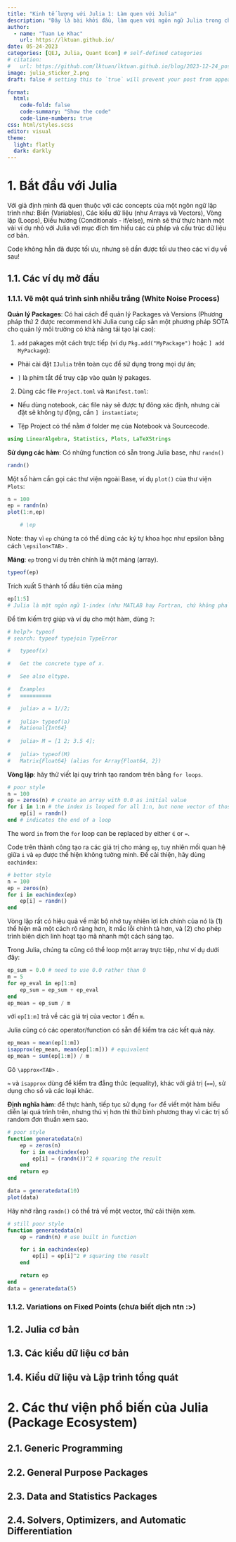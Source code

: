 ```yaml
---
title: "Kinh tế lượng với Julia 1: Làm quen với Julia"
description: "Đây là bài khởi đầu, làm quen với ngôn ngữ Julia trong chuỗi series các mô hình Kinh tế lượng - [nguồn](https://julia.quantecon.org/)"
author:
  - name: "Tuan Le Khac"
    url: https://lktuan.github.io/
date: 05-24-2023
categories: [QEJ, Julia, Quant Econ] # self-defined categories
# citation: 
#   url: https://github.com/lktuan/lktuan.github.io/blog/2023-12-24_post/
image: julia_sticker_2.png
draft: false # setting this to `true` will prevent your post from appearing on your listing page until you're ready!

format: 
  html: 
    code-fold: false
    code-summary: "Show the code"
    code-line-numbers: true
css: html/styles.scss
editor: visual
theme:
  light: flatly
  dark: darkly
---
```


# 1. Bắt đầu với Julia

Với giả định mình đã quen thuộc với các concepts của một ngôn ngữ lập trình như: Biến (Variables), Các kiểu dữ liệu (như Arrays và Vectors), Vòng lặp (Loops), Điều hướng (Conditionals - if/else), mình sẽ thử thực hành một vài ví dụ nhỏ với Julia với mục đích tìm hiểu các cú pháp và cấu trúc dữ liệu cơ bản.

Code không hẳn đã được tối ưu, nhưng sẽ dần được tối ưu theo các ví dụ về sau!

## 1.1. Các ví dụ mở đầu

### 1.1.1. Vẽ một quá trình sinh nhiễu trắng (White Noise Process)

**Quản lý Packages**: Có hai cách để quản lý Packages và Versions (Phương pháp thứ 2 được recommend khi Julia cung cấp sẵn một phương pháp SOTA cho quản lý môi trường có khả năng tái tạo lại cao):

1.  `add` pakages một cách trực tiếp (ví dụ `Pkg.add("MyPackage")` hoặc `] add MyPackage`):

-   Phải cài đặt `IJulia` trên toàn cục để sử dụng trong mọi dự án;

-   `]` là phím tắt để truy cập vào quản lý pakages.

2.  Dùng các file `Project.toml` và `Manifest.toml`:

-   Nếu dùng notebook, các file này sẽ được tự đông xác định, nhưng cài đặt sẽ không tự động, cần `] instantiate`;

-   Tệp Project có thể nằm ở folder mẹ của Notebook và Sourcecode.

```julia
using LinearAlgebra, Statistics, Plots, LaTeXStrings
```

**Sử dụng các hàm**: Có những function có sẵn trong Julia base, như `randn()`

```julia
randn()
```

Một số hàm cần gọi các thư viện ngoài Base, ví dụ `plot()` của thư viện `Plots`:

```julia
n = 100
ep = randn(n)
plot(1:n,ep)

    # \ep
```

Note: thay vì `ep` chúng ta có thể dùng các ký tự khoa học như epsilon bằng cách `\epsilon<TAB>` .

**Mảng**: `ep` trong ví dụ trên chính là một mảng (array).

```julia
typeof(ep)
```

Trích xuất 5 thành tố đầu tiên của mảng

```julia
ep[1:5]
# Julia là một ngôn ngữ 1-index (như MATLAB hay Fortran, chứ không phải 0 như Python hay C)
```

Để tìm kiếm trợ giúp và ví dụ cho một hàm, dùng `?`:

```julia
# help?> typeof
# search: typeof typejoin TypeError

#   typeof(x)

#   Get the concrete type of x.

#   See also eltype.

#   Examples
#   ≡≡≡≡≡≡≡≡≡≡

#   julia> a = 1//2;
  
#   julia> typeof(a)
#   Rational{Int64}
  
#   julia> M = [1 2; 3.5 4];
  
#   julia> typeof(M)
#   Matrix{Float64} (alias for Array{Float64, 2})
```

**Vòng lặp**: hãy thử viết lại quy trình tạo random trên bằng `for loops`.

```julia
# poor style
n = 100 
ep = zeros(n) # create an array with 0.0 as initial value
for i in 1:n # the index is looped for all 1:n, but none vector of those indices is created.
    ep[i] = randn()
end # indicates the end of a loop
```

The word `in` from the `for` loop can be replaced by either `∈` or `=`.

Code trên thành công tạo ra các giá trị cho mảng `ep`, tuy nhiên mối quan hệ giữa `i` và `ep` được thể hiện không tường minh. Để cải thiện, hãy dùng `eachindex`:

```julia
# better style
n = 100
ep = zeros(n)
for i in eachindex(ep)
    ep[i] = randn()
end
```

Vòng lặp rất có hiệu quả về mặt bộ nhớ tuy nhiên lợi ích chính của nó là (1) thể hiện mã một cách rõ ràng hơn, ít mắc lỗi chính tả hơn, và (2) cho phép trình biên dịch linh hoạt tạo mã nhanh một cách sáng tạo.

Trong Julia, chúng ta cũng có thể loop một array trực tiệp, như ví dụ dưới đây:

```julia
ep_sum = 0.0 # need to use 0.0 rather than 0
m = 5
for ep_eval in ep[1:m]
    ep_sum = ep_sum + ep_eval
end
ep_mean = ep_sum / m
```

với `ep[1:m]` trả về các giá trị của vector `1` đến `m`.

Julia cũng có các operator/function có sẵn để kiểm tra các kết quả này.

```julia
ep_mean ≈ mean(ep[1:m])
isapprox(ep_mean, mean(ep[1:m])) # equivalent
ep_mean ≈ sum(ep[1:m]) / m
```

Gõ `\approx<TAB>` .

`≈` và `isapprox` dùng để kiểm tra đẳng thức (equality), khác với giá trị (`==`), sử dụng cho số và các loại khác.

**Định nghĩa hàm**: để thực hành, tiếp tục sử dụng `for` để viết một hàm biểu diễn lại quá trình trên, nhưng thú vị hơn thì thử bình phương thay vì các trị số random đơn thuần xem sao.

```julia
# poor style
function generatedata(n)
    ep = zeros(n)
    for i in eachindex(ep)
        ep[i] = (randn())^2 # squaring the result
    end
    return ep
end

data = generatedata(10)
plot(data)
```

Hãy nhớ rằng `randn()` có thể trả về một vector, thử cải thiện xem.

```julia
# still poor style
function generatedata(n)
    ep = randn(n) # use built in function

    for i in eachindex(ep)
        ep[i] = ep[i]^2 # squaring the result
    end

    return ep
end
data = generatedata(5)
```

### 1.1.2. Variations on Fixed Points (chưa biết dịch ntn :\>)

## 1.2. Julia cơ bản

## 1.3. Các kiểu dữ liệu cơ bản

## 1.4. Kiểu dữ liệu và Lập trình tổng quát

# 2. Các thư viện phổ biến của Julia (Package Ecosystem)

## 2.1. Generic Programming

## 2.2. General Purpose Packages

## 2.3. Data and Statistics Packages

## 2.4. Solvers, Optimizers, and Automatic Differentiation